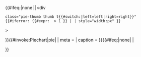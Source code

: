 <templatestyles src="Piechart/styles.css"/>
{{#ifeq:{{{thumb|none}}}|none|
|<div 
 class="pie-thumb thumb t{{#switch:{{{thumb|}}}|left=left|right=right}}"
 {{#iferror: {{#expr: {{{thumb-size|}}} > 1 }} | | style="width:{{{thumb-size|}}}px" }}
><div class="thumbinner">
}}{{#invoke:Piechart|pie| {{{1|[
 {"label": "villages: $v", "value": 45}, 
 {"label": "cities: $v"}
]}}}
| meta = {{{meta|
{}
}}}
| caption = {{{caption|}}}
}}{{#ifeq:{{{thumb|none}}}|none|
|</div></div>
}}<noinclude>
{{doc}}
</noinclude>